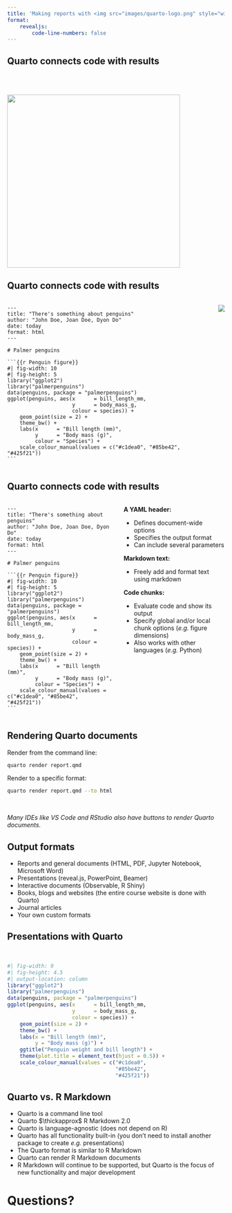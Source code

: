 ```yaml
---
title: 'Making reports with <img src="images/quarto-logo.png" style="width:50%;padding: 15px 15px 15px 15px;">'
format:
    revealjs:
        code-line-numbers: false
---
```


## Quarto connects code with results

<br>
<br>

![](../../pages/images/reproducibility_overview.png){height=400 fig-align=center}

## Quarto connects code with results {.small}

:::: {.columns}
::: {.column}
````
---
title: "There's something about penguins"
author: "John Doe, Joan Doe, Dyon Do"
date: today
format: html
---

# Palmer penguins

```{{r Penguin figure}}
#| fig-width: 10
#| fig-height: 5
library("ggplot2")
library("palmerpenguins")
data(penguins, package = "palmerpenguins")
ggplot(penguins, aes(x      = bill_length_mm,
                     y      = body_mass_g,
                     colour = species)) +
    geom_point(size = 2) +
    theme_bw() +
    labs(x      = "Bill length (mm)",
         y      = "Body mass (g)",
         colour = "Species") +
    scale_colour_manual(values = c("#c1dea0", "#85be42", "#425f21"))
```
````
:::

::: {.column}
::: {.fragment}
![](images/example-report.png)
:::
:::
::::

## Quarto connects code with results {.small}

:::: {.columns}
::: {.column}
````
---
title: "There's something about penguins"
author: "John Doe, Joan Doe, Dyon Do"
date: today
format: html
---

# Palmer penguins

```{{r Penguin figure}}
#| fig-width: 10
#| fig-height: 5
library("ggplot2")
library("palmerpenguins")
data(penguins, package = "palmerpenguins")
ggplot(penguins, aes(x      = bill_length_mm,
                     y      = body_mass_g,
                     colour = species)) +
    geom_point(size = 2) +
    theme_bw() +
    labs(x      = "Bill length (mm)",
         y      = "Body mass (g)",
         colour = "Species") +
    scale_colour_manual(values = c("#c1dea0", "#85be42", "#425f21"))
```
````
:::

::: {.column}
**A [YAML header]{.green}:**

- Defines document-wide options
- Specifies the output format
- Can include several parameters

::: {.fragment}
**[Markdown]{.green} text:**

- Freely add and format text using markdown
:::

::: {.fragment}
**Code [chunks]{.green}:**

- Evaluate code and show its output
- Specify global and/or local chunk options (_e.g._ figure dimensions)
- Also works with other languages (_e.g._ Python)
:::

:::
::::

## Rendering Quarto documents

::: {.fragment}
Render from the [command line]{.green}:
```bash
quarto render report.qmd
```
:::

::: {.fragment}
Render to a [specific format]{.green}:
```bash
quarto render report.qmd --to html
```
:::

<br>

::: {.fragment}
_Many IDEs like VS Code and RStudio also have [buttons]{.green} to render
Quarto documents._
:::

## Output formats

::: {.incremental}
- [Reports]{.green} and general documents (HTML, PDF, Jupyter Notebook,
  Microsoft Word)
- [Presentations]{.green} (reveal.js, PowerPoint, Beamer)
- [Interactive documents]{.green} (Observable, R Shiny)
- [Books]{.green}, [blogs]{.green} and [websites]{.green} (the entire course
  website is done with Quarto)
- [Journal articles]{.green}
- Your own [custom formats]{.green}
:::

## Presentations with Quarto {.small}

<br>

```r
#| fig-width: 9
#| fig-height: 4.5
#| output-location: column
library("ggplot2")
library("palmerpenguins")
data(penguins, package = "palmerpenguins")
ggplot(penguins, aes(x      = bill_length_mm,
                     y      = body_mass_g,
                     colour = species)) +
    geom_point(size = 2) +
    theme_bw() +
    labs(x = "Bill length (mm)",
         y = "Body mass (g)") +
    ggtitle("Penguin weight and bill length") +
    theme(plot.title = element_text(hjust = 0.5)) +
    scale_colour_manual(values = c("#c1dea0",
                                   "#85be42",
                                   "#425f21"))
```

## Quarto vs. R Markdown

::: {.incremental}
- Quarto is a [command line tool]{.green}
- Quarto $\thickapprox$ R Markdown 2.0
- Quarto is [language-agnostic]{.green} (does not depend on R)
- Quarto has all functionality [built-in]{.green} (you don't need to install
  another package to create _e.g._ presentations)
- The Quarto format is similar to R Markdown
- Quarto can render R Markdown documents
- R Markdown will continue to be supported, but Quarto is the focus of new
  functionality and major development
:::

# Questions?
